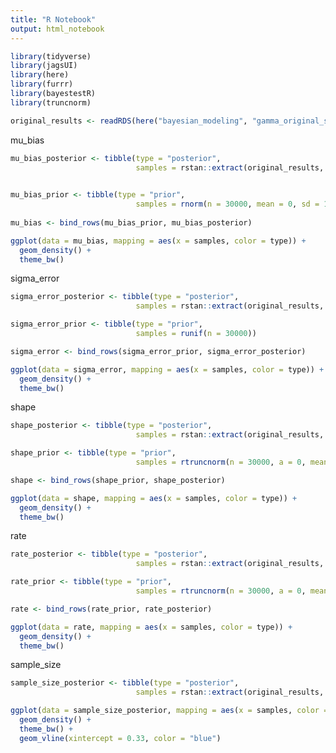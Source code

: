 ```yaml
---
title: "R Notebook"
output: html_notebook
---
```


```r
library(tidyverse)
library(jagsUI)
library(here)
library(furrr)
library(bayestestR)
library(truncnorm)
```

```r
original_results <- readRDS(here("bayesian_modeling", "gamma_original_stan.rds"))
```

mu_bias
```r
mu_bias_posterior <- tibble(type = "posterior", 
                            samples = rstan::extract(original_results, "mu_bias")[[1]])
  

mu_bias_prior <- tibble(type = "prior", 
                            samples = rnorm(n = 30000, mean = 0, sd = 1))
  
mu_bias <- bind_rows(mu_bias_prior, mu_bias_posterior)

ggplot(data = mu_bias, mapping = aes(x = samples, color = type)) +
  geom_density() +
  theme_bw()
```

sigma_error
```r
sigma_error_posterior <- tibble(type = "posterior", 
                            samples = rstan::extract(original_results, "sigma_error")[[1]])

sigma_error_prior <- tibble(type = "prior", 
                            samples = runif(n = 30000))

sigma_error <- bind_rows(sigma_error_prior, sigma_error_posterior)

ggplot(data = sigma_error, mapping = aes(x = samples, color = type)) +
  geom_density() +
  theme_bw()
```

shape
```r
shape_posterior <- tibble(type = "posterior", 
                            samples = rstan::extract(original_results, "shape")[[1]])

shape_prior <- tibble(type = "prior", 
                            samples = rtruncnorm(n = 30000, a = 0, mean = 0, sd = 5))

shape <- bind_rows(shape_prior, shape_posterior)

ggplot(data = shape, mapping = aes(x = samples, color = type)) +
  geom_density() +
  theme_bw()
```

rate
```r
rate_posterior <- tibble(type = "posterior", 
                            samples = rstan::extract(original_results, "rate")[[1]])

rate_prior <- tibble(type = "prior", 
                            samples = rtruncnorm(n = 30000, a = 0, mean = 0, sd = 10))

rate <- bind_rows(rate_prior, rate_posterior)

ggplot(data = rate, mapping = aes(x = samples, color = type)) +
  geom_density() +
  theme_bw()
```

sample_size
```r
sample_size_posterior <- tibble(type = "posterior", 
                            samples = rstan::extract(original_results, "sample_size")[[1]]/428)

ggplot(data = sample_size_posterior, mapping = aes(x = samples, color = type)) +
  geom_density() +
  theme_bw() +
  geom_vline(xintercept = 0.33, color = "blue")
```

